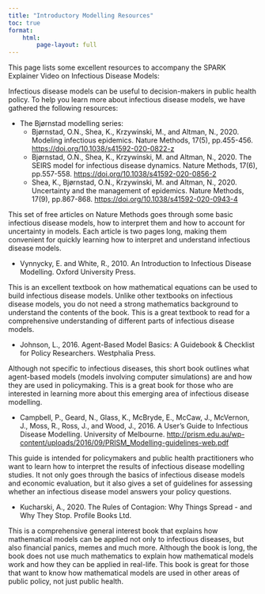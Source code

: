 ```yaml
---
title: "Introductory Modelling Resources"
toc: true
format:
    html:
        page-layout: full
---
```


This page lists some excellent resources to accompany the SPARK Explainer Video on Infectious Disease Models:

Infectious disease models can be useful to decision-makers in public health policy.  To help you learn more about infectious disease models, we have gathered the following resources: 

 

 

* The Bjørnstad modelling series:  
    * Bjørnstad, O.N., Shea, K., Krzywinski, M., and Altman, N., 2020. Modeling infectious epidemics. Nature Methods, 17(5), pp.455-456. <https://doi.org/10.1038/s41592-020-0822-z>
    * Bjørnstad, O.N., Shea, K., Krzywinski, M. and Altman, N., 2020. The SEIRS model for infectious disease dynamics. Nature Methods, 17(6), pp.557-558. <https://doi.org/10.1038/s41592-020-0856-2> 
    * Shea, K., Bjørnstad, O.N., Krzywinski, M. and Altman, N., 2020. Uncertainty and the management of epidemics. Nature Methods, 17(9), pp.867-868. <https://doi.org/10.1038/s41592-020-0943-4> 

This set of free articles on Nature Methods goes through some basic infectious disease models, how to interpret them and how to account for uncertainty in models. Each article is two pages long, making them convenient for quickly learning how to interpret and understand infectious disease models. 

* Vynnycky, E. and White, R., 2010. An Introduction to Infectious Disease Modelling. Oxford University Press. 

This is an excellent textbook on how mathematical equations can be used to build infectious disease models. Unlike other textbooks on infectious disease models, you do not need a strong mathematics background to understand the contents of the book. This is a great textbook to read for a comprehensive understanding of different parts of infectious disease models.  

* Johnson, L., 2016. Agent-Based Model Basics: A Guidebook & Checklist for Policy Researchers. Westphalia Press. 

Although not specific to infectious diseases, this short book outlines what agent-based models (models involving computer simulations) are and how they are used in policymaking. This is a great book for those who are interested in learning more about this emerging area of infectious disease modelling. 

* Campbell, P., Geard, N., Glass, K., McBryde, E., McCaw, J., McVernon, J., Moss, R., Ross, J., and Wood, J., 2016. A User’s Guide to Infectious Disease Modelling. University of Melbourne. <http://prism.edu.au/wp-content/uploads/2016/09/PRISM_Modelling-guidelines-web.pdf>

This guide is intended for policymakers and public health practitioners who want to learn how to interpret the results of infectious disease modelling studies. It not only goes through the basics of infectious disease models and economic evaluation, but it also gives a set of guidelines for assessing whether an infectious disease model answers your policy questions.  

* Kucharski, A., 2020. The Rules of Contagion: Why Things Spread - and Why They Stop. Profile Books Ltd. 

This is a comprehensive general interest book that explains how mathematical models can be applied not only to infectious diseases, but also financial panics, memes and much more. Although the book is long, the book does not use much mathematics to explain how mathematical models work and how they can be applied in real-life. This book is great for those that want to know how mathematical models are used in other areas of public policy, not just public health.  